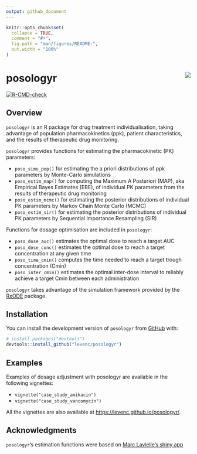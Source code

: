 ```yaml
---
output: github_document
---
```


<!-- README.md is generated from README.Rmd. Please edit that file -->

```r
knitr::opts_chunk$set(
  collapse = TRUE,
  comment = "#>",
  fig.path = "man/figures/README-",
  out.width = "100%"
)
```

# posologyr [<img src="man/figures/logo_120.png"  align="right" />](https://github.com/levenc/posologyr/)

<!-- badges: start -->
[![R-CMD-check](https://github.com/levenc/posologyr/workflows/R-CMD-check/badge.svg)](https://github.com/levenc/posologyr/actions)
<!-- badges: end -->

## Overview

`posologyr` is an R package for drug treatment individualisation, taking advantage of population pharmacokinetics (ppk), patient characteristics, and the results of therapeutic drug monitoring.

`posologyr` provides functions for estimating the pharmacokinetic (PK) parameters:

+ `poso_simu_pop()` for estimating the a priori distributions of ppk parameters by Monte-Carlo simulations
+ `poso_estim_map()` for computing the Maximum A Posteriori (MAP), aka Empirical Bayes Estimates (EBE), of individual PK parameters from the results of therapeutic drug monitoring
+ `poso_estim_mcmc()` for estimating the posterior distributions of individual PK parameters by Markov Chain Monte Carlo (MCMC)
+ `poso_estim_sir()` for estimating the posterior distributions of individual PK parameters by Sequential Importance Resampling (SIR)

Functions for dosage optimisation are included in `posologyr`:

+ `poso_dose_auc()` estimates the optimal dose to reach a target AUC
+ `poso_dose_conc()` estimates the optimal dose to reach a target concentration at any given time
+ `poso_time_cmin()` computes the time needed to reach a target trough concentration (Cmin)
+ `poso_inter_cmin()` estimates the optimal inter-dose interval to reliably achieve a target Cmin between each administration 

`posologyr` takes advantage of the simulation framework provided by the [RxODE](https://github.com/nlmixrdevelopment/RxODE) package.

## Installation

You can install the development version of `posologyr` from [GitHub](https://github.com/) with:

``` r
# install.packages("devtools")
devtools::install_github("levenc/posologyr")
```

## Examples

Examples of dosage adjustment with posologyr are available in the following vignettes: 

* `vignette("case_study_amikacin")`
* `vignette("case_study_vancomycin")`

All the vignettes are also available at [https://levenc.github.io/posologyr/](https://levenc.github.io/posologyr/).

## Acknowledgments
`posologyr`'s estimation functions were based on [Marc Lavielle's shiny app]( http://shiny.webpopix.org/mcmc/bayes1/)
